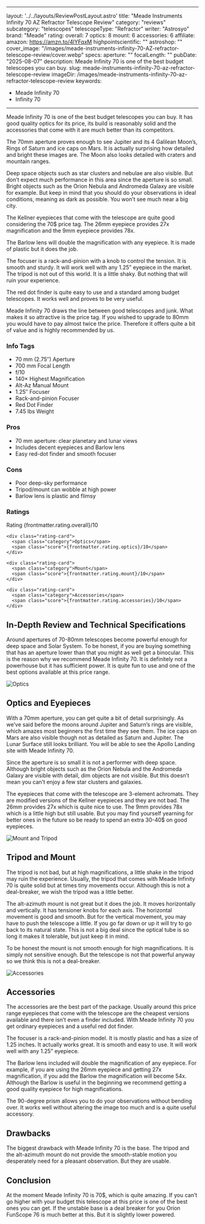 
---
layout: '../../layouts/ReviewPostLayout.astro'
title: "Meade Instruments Infinity 70 AZ Refractor Telescope Review"
category: "reviews"
subcategory: "telescopes"
telescopeType: "Refractor"
writer: "Astrosyo"
brand: "Meade"
rating:
  overall: 7
  optics: 8
  mount: 6
  accessories: 6
affiliate:
  amazon: https://amzn.to/4lYFqxM
  highpointscientific: ""
  astroshop: ""
cover_image: "/images/meade-instruments-infinity-70-AZ-refractor-telescope-review/cover.webp"
specs:
  aperture: ""
  focalLength: ""
pubDate: "2025-08-07"
description: Meade Infinity 70 is one of the best budget telescopes you can buy.
slug: meade-instruments-infinity-70-az-refractor-telescope-review
imageDir: /images/meade-instruments-infinity-70-az-refractor-telescope-review
keywords:
  - Meade Infinity 70
  - Infinity 70
---


<p>Meade Infinity 70 is one of the best budget telescopes you can buy. It has good quality optics for its price, its build is reasonably solid and the accessories that come with it are much better than its competitors.</p>
<p>The 70mm aperture proves enough to see Jupiter and its 4 Galilean Moon’s, Rings of Saturn and ice caps on Mars. It is actually surprising how detailed and bright these images are. The Moon also looks detailed with craters and mountain ranges.</p>
<p>Deep space objects such as star clusters and nebulae are also visible. But don’t expect much performance in this area since the aperture is so small. Bright objects such as the Orion Nebula and Andromeda Galaxy are visible for example. But keep in mind that you should do your observations in ideal conditions, meaning as dark as possible. You won’t see much near a big city.</p>
<p>The Kellner eyepieces that come with the telescope are quite good considering the 70$ price tag. The 26mm eyepiece provides 27x magnification and the 9mm eyepiece provides 78x.</p>
<p>The Barlow lens will double the magnification with any eyepiece. It is made of plastic but it does the job.</p>
<p>The focuser is a rack-and-pinion with a knob to control the tension. It is smooth and sturdy. It will work well with any 1.25” eyepiece in the market.
The tripod is not out of this world. It is a little shaky. But nothing that will ruin your experience.</p>
<p>The red dot finder is quite easy to use and a standard among budget telescopes. It works well and proves to be very useful.</p>
<p>Meade Infinity 70 draws the line between good telescopes and junk. What makes it so attractive is the price tag. If you wished to upgrade to 80mm you would have to pay almost twice the price. Therefore it offers quite a bit of value and is highly recommended by us.</p>

<section class="info-tags">
  <h3>Info Tags</h3>
  <ul>
    <li>70 mm (2.75″) Aperture</li>
    <li>700 mm Focal Length</li>
    <li>f/10</li>
    <li>140× Highest Magnification</li>
    <li>Alt-Az Manual Mount</li>
    <li>1.25″ Focuser</li>
    <li>Rack-and-pinion Focuser</li>
    <li>Red Dot Finder</li>
    <li>7.45 lbs Weight</li>
  </ul>
</section>

<section class="pros-cons">
  <div class="pros-block">
    <h3>Pros</h3>
    <ul>
      <li>70 mm aperture: clear planetary and lunar views</li>
      <li>Includes decent eyepieces and Barlow lens</li>
      <li>Easy red-dot finder and smooth focuser</li>
    </ul>
  </div>
  <div class="cons-block">
    <h3>Cons</h3>
    <ul>
      <li>Poor deep-sky performance</li>
      <li>Tripod/mount can wobble at high power</li>
      <li>Barlow lens is plastic and flimsy</li>
    </ul>
  </div>
</section>

<section class="ratings">
  <h3>Ratings</h3>
  <div class="ratings-grid">
    <div class="rating-card">
      <span class="category">Rating</span>
      <span class="score">{frontmatter.rating.overall}/10</span>
    </div>

    <div class="rating-card">
      <span class="category">Optics</span>
      <span class="score">{frontmatter.rating.optics}/10</span>
    </div>

    <div class="rating-card">
      <span class="category">Mount</span>
      <span class="score">{frontmatter.rating.mount}/10</span>
    </div>

    <div class="rating-card">
      <span class="category">Accessories</span>
      <span class="score">{frontmatter.rating.accessories}/10</span>
    </div>
  </div>
</section>

<Affiliates affiliate={frontmatter.affiliate} />


<h2>In-Depth Review and Technical Specifications</h2>
<p>Around apertures of 70-80mm telescopes become powerful enough for deep space and Solar System. To be honest, if you are buying something that has an aperture lower than that you might as well get a binocular. This is the reason why we recommend Meade Infinity 70. It is definitely not a powerhouse but it has sufficient power. It is quite fun to use and one of the best options available at this price range.</p>
<img class="post-image post-image-md" src={frontmatter.imageDir + '/optics.webp'} alt="Optics"></img>

<h2>Optics and Eyepieces</h2>
<p>With a 70mm aperture, you can get quite a bit of detail surprisingly. As we’ve said before the moons around Jupiter and Saturn’s rings are visible, which amazes most beginners the first time they see them. The ice caps on Mars are also visible though not as detailed as Saturn and Jupiter. The Lunar Surface still looks brilliant. You will be able to see the Apollo Landing site with Meade Infinity 70.</p>
<p>Since the aperture is so small it is not a performer with deep space. Although bright objects such as the Orion Nebula and the Andromeda Galaxy are visible with detail, dim objects are not visible. But this doesn’t mean you can’t enjoy a few star clusters and galaxies.</p>
<p>The eyepieces that come with the telescope are 3-element achromats. They are modified versions of the Kellner eyepieces and they are not bad. The 26mm provides 27x which is quite nice to use. The 9mm provides 78x which is a little high but still usable. But you may find yourself yearning for better ones in the future so be ready to spend an extra 30-40$ on good eyepieces.</p>
<img class="post-image post-image-md" src={frontmatter.imageDir + '/mount.webp'} alt="Mount and Tripod"></img>

<h2>Tripod and Mount</h2>
<p>The tripod is not bad, but at high magnifications, a little shake in the tripod may ruin the experience. Usually, the tripod that comes with Meade Infinity 70 is quite solid but at times tiny movements occur. Although this is not a deal-breaker, we wish the tripod was a little better.</p>
<p>The alt-azimuth mount is not great but it does the job. It moves horizontally and vertically. It has tensioner knobs for each axis. The horizontal movement is good and smooth. But for the vertical movement, you may have to push the telescope a little. If you go far down or up it will try to go back to its natural state. This is not a big deal since the optical tube is so long it makes it tolerable, but just keep it in mind.</p>
<p>To be honest the mount is not smooth enough for high magnifications. It is simply not sensitive enough. But the telescope is not that powerful anyway so we think this is not a deal-breaker.</p>
<img class="post-image post-image-md" src={frontmatter.imageDir + '/accessories.webp'} alt="Accessories"></img>

<h2>Accessories</h2>
<p>The accessories are the best part of the package. Usually around this price range eyepieces that come with the telescope are the cheapest versions available and there isn’t even a finder included. With Meade Infinity 70 you get ordinary eyepieces and a useful red dot finder.</p>
<p>The focuser is a rack-and-pinion model. It is mostly plastic and has a size of 1.25 inches. It actually works great. It is smooth and easy to use. It will work well with any 1.25” eyepiece.</p>
<p>The Barlow lens included will double the magnification of any eyepiece. For example, if you are using the 26mm eyepiece and getting 27x magnification, if you add the Barlow the magnification will become 54x. Although the Barlow is useful in the beginning we recommend getting a good quality eyepiece for high magnifications.</p>
<p>The 90-degree prism allows you to do your observations without bending over. It works well without altering the image too much and is a quite useful accessory.</p>
<h2>Drawbacks</h2>
<p>The biggest drawback with Meade Infinity 70 is the base. The tripod and the alt-azimuth mount do not provide the smooth-stable motion you desperately need for a pleasant observation. But they are usable.</p>
<h2>Conclusion</h2>
<p>At the moment Meade Infinity 70 is 70$, which is quite amazing. If you can’t go higher with your budget this telescope at this price is one of the best ones you can get. If the unstable base is a deal breaker for you Orion FunScope 76 is much better at this. But it is slightly lower powered.</p>
